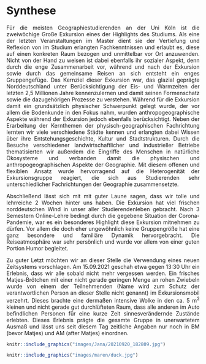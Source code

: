 # Synthese {-}

<div style="text-align: justify">

Für die meisten Geographiestudierenden an der Uni Köln ist die zweiwöchige Große Exkursion eines der Highlights des Studiums. Als eine der letzten Veranstaltungen im Master dient sie der Vertiefung und Reflexion von im Studium erlangten Fachkenntnissen und erlaubt es, diese auf einen konkreten Raum bezogen und unmittelbar vor Ort anzuwenden. Nicht von der Hand zu weisen ist dabei ebenfalls ihr sozialer Aspekt, denn durch die enge Zusammenarbeit vor, während und nach der Exkursion sowie durch das gemeinsame Reisen an sich entsteht ein enges Gruppengefüge. 
Das Kernziel dieser Exkursion war, das glazial geprägte Norddeutschland unter Berücksichtigung der Eis- und Warmzeiten der letzten 2,5 Millionen Jahre kennenzulernen und damit seinen Formenschatz sowie die dazugehörigen Prozesse zu verstehen. Während für die Exkursion damit ein grundsätzlich physischer Schwerpunkt gelegt wurde, der vor allem die Bodenkunde in den Fokus nahm, wurden anthropogeographische Aspekte während der Exkursion jedoch ebenfalls berücksichtigt. Neben der Erarbeitung der Kernthemen der physisch-geographischen Fachrichtung lernten wir viele verschiedene Städte kennen und erlangten dabei Wissen über ihre Entstehungsgeschichte, Kultur und Stadtstrukturen. Durch die Besuche verschiedener landwirtschaftlicher und industrieller Betriebe thematisierten wir außerdem die Eingriffe des Menschen in natürliche Ökosysteme und verbanden damit die physischen und anthropogeographischen Aspekte der Geographie. 
Mit diesem offenen und flexiblen Ansatz wurde hervorragend auf die Heterogenität der Exkursionsgruppe reagiert, die sich aus Studierenden sehr unterschiedlicher Fachrichtungen der Geographie zusammensetzte. 

Abschließend lässt sich mit mit guter Laune sagen, dass wir tolle und lehrreiche 2 Wochen hinter uns haben. Die Exkursion hat viel frischen norddeutschen Wind in unser aller Studierendenleben gebracht. Nach 3 Semestern Online-Lehre bedingt durch die gegebene Situation der Corona-Pandemie, war es ein besonderes Highlight diese Exkursion mitnehmen zu dürfen. Vor allem die doch eher ungewöhnlich keine Gruppengröße hat eine ganz besondere und familiäre Dynamik hervorgebracht. Die Reiseatmosphäre war sehr persönlich und wurde vor allem von einer guten Portion Humor begleitet.

Zu guter Letzt möchten wir an dieser Stelle die Verwendung eines neuen Zeitsystems vorschlagen. Am 15.09.2021 geschah etwa gegen 13:30 Uhr ein Erlebnis, dass wir alle sobald nicht mehr vergessen werden. Ein frisches Matjes-Brötchen mit einer nicht gerade geringen Menge an rohen Zwiebeln wurde von einem der Teilnehmenden (Name wird zum Schutz der verantwortlichen Person an dieser Stelle nicht genannt) im Exkursionsmobil verzehrt. Dieses brachte eine dermaßen intensive Wolke in den ca. 5 m^2^ kleinen und nicht gerade gut durchlüfteten Raum, dass alle anderen im Auto befindlichen Personen für eine kurze Zeit sinnesverändernde Zustände erlebten. Dieses Erlebnis prägte die gesamte Gruppe in unerwartetem Ausmaß und lässt uns seit diesem Tag zeitliche Angaben nur noch in BM (bevor Matjes) und AM (after Matjes) einordnen.
 
```r
knitr::include_graphics("images/Jana/20210920_182809.jpg")
```

```r
knitr::include_graphics("images/maren/duck.jpg")
```